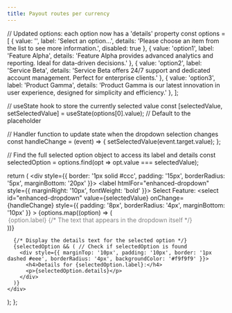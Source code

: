 ```yaml
---
title: Payout routes per currency
---
```


  // Updated options: each option now has a 'details' property
  const options = [
    {
      value: '',
      label: 'Select an option...',
      details: 'Please choose an item from the list to see more information.',
      disabled: true
    },
    {
      value: 'option1',
      label: 'Feature Alpha',
      details: 'Feature Alpha provides advanced analytics and reporting. Ideal for data-driven decisions.'
    },
    {
      value: 'option2',
      label: 'Service Beta',
      details: 'Service Beta offers 24/7 support and dedicated account management. Perfect for enterprise clients.'
    },
    {
      value: 'option3',
      label: 'Product Gamma',
      details: 'Product Gamma is our latest innovation in user experience, designed for simplicity and efficiency.'
    },
  ];

  // useState hook to store the currently selected value
  const [selectedValue, setSelectedValue] = useState(options[0].value); // Default to the placeholder

  // Handler function to update state when the dropdown selection changes
  const handleChange = (event) => {
    setSelectedValue(event.target.value);
  };

  // Find the full selected option object to access its label and details
  const selectedOption = options.find(opt => opt.value === selectedValue);

  return (
    <div style={{ border: '1px solid #ccc', padding: '15px', borderRadius: '5px', marginBottom: '20px' }}>
      <label htmlFor="enhanced-dropdown" style={{ marginRight: '10px', fontWeight: 'bold' }}>
        Select Feature:
      </label>
      <select
        id="enhanced-dropdown"
        value={selectedValue}
        onChange={handleChange}
        style={{ padding: '8px', borderRadius: '4px', marginBottom: '10px' }}
      >
        {options.map((option) => (
          <option key={option.value} value={option.value} disabled={option.disabled}>
            {option.label} {/* The text that appears in the dropdown itself */}
          </option>
        ))}
      </select>

      {/* Display the details text for the selected option */}
      {selectedOption && ( // Check if selectedOption is found
        <div style={{ marginTop: '10px', padding: '10px', border: '1px dashed #eee', borderRadius: '4px', backgroundColor: '#f9f9f9' }}>
          <h4>Details for {selectedOption.label}:</h4>
          <p>{selectedOption.details}</p>
        </div>
      )}
    </div>
  );
};

<SimpleDropdown />